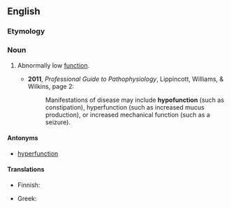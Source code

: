 ==English==

===Etymology===
{{prefix|hypo|function|lang=en}}

===Noun===
{{en-noun|~}}

# {{lb|en|medicine}} Abnormally low [[function]].
#* '''2011''', ''Professional Guide to Pathophysiology'', Lippincott, Williams, & Wilkins, page 2:
#*: Manifestations of disease may include '''hypofunction''' (such as constipation), hyperfunction (such as increased mucus production), or increased mechanical function (such as a seizure).

====Antonyms====
* [[hyperfunction]]

====Translations====
{{trans-top|abnormally low function}}
* Finnish: {{t+|fi|vajaatoiminta}}
{{trans-mid}}
* Greek: {{t+|el|υπολειτουργώ|sc=Grek}}
{{trans-bottom}}